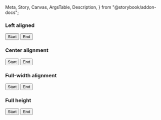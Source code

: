   Meta,
  Story,
  Canvas,
  ArgsTable,
  Description,
} from "@storybook/addon-docs";

<Meta
  title="React Components/Section container"
  component={IcSectionContainer}
/>

<Description markdown={readme} />

### Left aligned

<Canvas>
  <Story name="Left aligned">
    <IcSectionContainer>
      <main>
        <div style={{ display: "flex", justifyContent: "space-between" }}>
          <button>Start</button>
          <button>End</button>
        </div>
      </main>
    </IcSectionContainer>
  </Story>
</Canvas>

### Center alignment

<Canvas>
  <Story name="Center alignment">
    <IcSectionContainer aligned="center">
      <main>
        <div style={{ display: "flex", justifyContent: "space-between" }}>
          <button>Start</button>
          <button>End</button>
        </div>
      </main>
    </IcSectionContainer>
  </Story>
</Canvas>

### Full-width alignment

<Canvas>
  <Story name="Full-width alignment">
    <IcSectionContainer aligned="full-width">
      <main>
        <div style={{ display: "flex", justifyContent: "space-between" }}>
          <button>Start</button>
          <button>End</button>
        </div>
      </main>
    </IcSectionContainer>
  </Story>
</Canvas>

### Full height

<Canvas>
  <Story name="Full-height">
    <IcSectionContainer aligned="full-width" full-height>
      <main>
        <div style={{ display: "flex", justifyContent: "space-between" }}>
          <button>Start</button>
          <button>End</button>
        </div>
      </main>
    </IcSectionContainer>
  </Story>
</Canvas>
